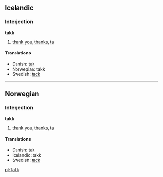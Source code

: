 ==Icelandic==
===Interjection===
'''takk'''

#[[thank you]], [[thanks]], [[ta]]

<!-- please do not remove the cognate translations -->
====Translations====
*Danish: [[tak]]
*Norwegian: takk
*Swedish: [[tack]]

----

==Norwegian==
===Interjection===
'''takk'''

#[[thank you]], [[thanks]], [[ta]]

<!-- please do not remove the cognate translations -->
====Translations====
*Danish: [[tak]]
*Icelandic: takk
*Swedish: [[tack]]

[[pl:Takk]]
